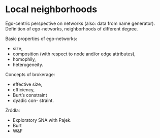 # Local neighborhoods

Ego-centric perspective on networks (also: data from name generator).
Definition of ego-networks, neighborhoods of different degree. 

Basic properties of ego-networks:

* size, 
* composition (with respect to node and/or edge attributes),
* homophily, 
* heterogeneity. 

Concepts of brokerage:

* effective size,
* efficiency,
* Burt’s constraint
* dyadic con- straint.

Źródła:

* Exploratory SNA with Pajek.
* Burt
* W&F

